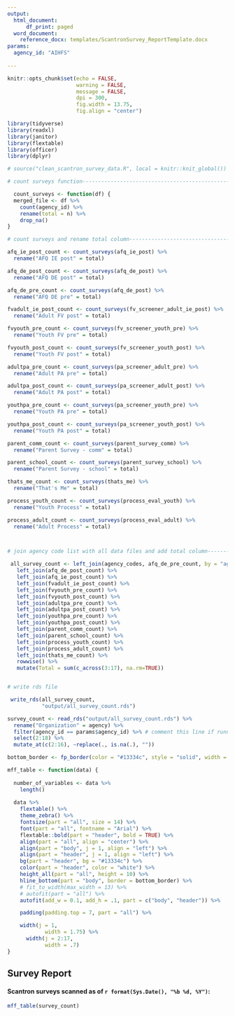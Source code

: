 ```yaml
---
output:
  html_document:
      df_print: paged
  word_document:
    reference_docx: templates/ScantronSurvey_ReportTemplate.docx
params:
  agency_id: "AIHFS"
      
---
```


```r
knitr::opts_chunk$set(echo = FALSE,
                      warning = FALSE,
                      message = FALSE,
                      dpi = 300,
                      fig.width = 13.75,
                      fig.align = "center")
```


```r
library(tidyverse)
library(readxl)
library(janitor)
library(flextable)
library(officer)
library(dplyr)
```

```r
# source("clean_scantron_survey_data.R", local = knitr::knit_global())
```

```r
# count surveys function----------------------------------------------------------

  count_surveys <- function(df) {
  merged_file <- df %>%
    count(agency_id) %>%
    rename(total = n) %>%
    drop_na()
}
```

```r
# count surveys and rename total column--------------------------------------------

afq_ie_post_count <- count_surveys(afq_ie_post) %>%
  rename("AFQ IE post" = total)

afq_de_post_count <- count_surveys(afq_de_post) %>%
  rename("AFQ DE post" = total)

afq_de_pre_count <- count_surveys(afq_de_post) %>%
  rename("AFQ DE pre" = total)

fvadult_ie_post_count <- count_surveys(fv_screener_adult_ie_post) %>%
  rename("Adult FV post" = total)

fvyouth_pre_count <- count_surveys(fv_screener_youth_pre) %>%
  rename("Youth FV pre" = total)

fvyouth_post_count <- count_surveys(fv_screener_youth_post) %>%
  rename("Youth FV post" = total)

adultpa_pre_count <- count_surveys(pa_screener_adult_pre) %>%
  rename("Adult PA pre" = total)

adultpa_post_count <- count_surveys(pa_screener_adult_post) %>%
  rename("Adult PA post" = total)

youthpa_pre_count <- count_surveys(pa_screener_youth_pre) %>%
  rename("Youth PA pre" = total)

youthpa_post_count <- count_surveys(pa_screener_youth_post) %>%
  rename("Youth PA post" = total)

parent_comm_count <- count_surveys(parent_survey_comm) %>%
  rename("Parent Survey - comm" = total)

parent_school_count <- count_surveys(parent_survey_school) %>%
  rename("Parent Survey - school" = total)

thats_me_count <- count_surveys(thats_me) %>%
  rename("That's Me" = total)

process_youth_count <- count_surveys(process_eval_youth) %>%
  rename("Youth Process" = total)

process_adult_count <- count_surveys(process_eval_adult) %>%
  rename("Adult Process" = total)



# join agency code list with all data files and add total column------------------------

 all_survey_count <- left_join(agency_codes, afq_de_pre_count, by = "agency_id") %>%
   left_join(afq_de_post_count) %>%
   left_join(afq_ie_post_count) %>%
   left_join(fvadult_ie_post_count) %>%
   left_join(fvyouth_pre_count) %>%
   left_join(fvyouth_post_count) %>%
   left_join(adultpa_pre_count) %>%
   left_join(adultpa_post_count) %>%
   left_join(youthpa_pre_count) %>%
   left_join(youthpa_post_count) %>%
   left_join(parent_comm_count) %>%
   left_join(parent_school_count) %>%
   left_join(process_youth_count) %>%
   left_join(process_adult_count) %>%
   left_join(thats_me_count) %>%
   rowwise() %>%
   mutate(Total = sum(c_across(3:17), na.rm=TRUE))


# write rds file

 write_rds(all_survey_count,
           "output/all_survey_count.rds")
```


```r

survey_count <- read_rds("output/all_survey_count.rds") %>%
  rename("Organization" = agency) %>%
  filter(agency_id == params$agency_id) %>% # comment this line if running rmarkdown rpt over all orgs
  select(2:18) %>%
  mutate_at(c(2:16), ~replace(., is.na(.), ""))

```

```r
bottom_border <- fp_border(color = "#13334c", style = "solid", width = 2)

mff_table <- function(data) {
  
  number_of_variables <- data %>% 
    length()
  
  data %>% 
    flextable() %>%
    theme_zebra() %>% 
    fontsize(part = "all", size = 14) %>%
    font(part = "all", fontname = "Arial") %>%
    flextable::bold(part = "header", bold = TRUE) %>%
    align(part = "all", align = "center") %>% 
    align(part = "body", j = 1, align = "left") %>% 
    align(part = "header", j = 1, align = "left") %>%
    bg(part = "header", bg = "#13334c") %>%
    color(part = "header", color = "white") %>%
    height_all(part = "all", height = 10) %>%
    hline_bottom(part = "body", border = bottom_border) %>%
    # fit_to_width(max_width = 13) %>% 
    # autofit(part = "all") %>%
    autofit(add_w = 0.1, add_h = .1, part = c("body", "header")) %>%

    padding(padding.top = 7, part = "all") %>%

    width(j = 1,
            width = 1.75) %>%
      width(j = 2:17,
            width = .7) 
}
```
## Survey Report  
  
#### Scantron surveys scanned as of `r format(Sys.Date(), "%b %d, %Y")`:

```r
mff_table(survey_count) 
```

